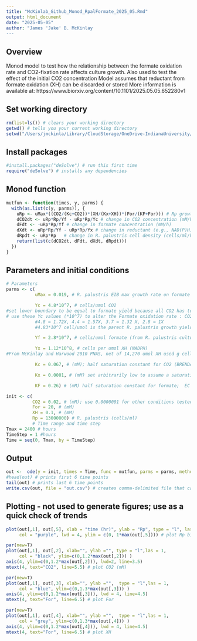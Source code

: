 ```yaml
---
title: "McKinlab_Github_Monod_RpalFormate_2025_05.Rmd"
output: html_document
date: "2025-05-05"
author: "James 'Jake' B. McKinlay
---
```


## Overview
Monod model to test how the relationship between the formate oxidation rate and CO2-fixation rate affects culture growth.
Also used to test the effect of the initial CO2 concentration
Model assumes that reductant from formate oxidation (XH) can be discarded or stored
More information is available at: https://www.biorxiv.org/content/10.1101/2025.05.05.652280v1

## Set working directory
```r
rm(list=ls()) # clears your working directory
getwd() # tells you your current working directory
setwd("/Users/jmckinla/Library/CloudStorage/OneDrive-IndianaUniversity/Lab_files_personal/Manuscripts_USE/Formate consumption") #~/GitHub/Task3") # sets your working directory
```

## Install packages
```r
#install.packages("deSolve") # run this first time
require("deSolve") # installs any dependencies
```

## Monod function
```r
mutfun <- function(times, y, parms) {
  with(as.list(c(y, parms)), { 
    uRp <- uMax*((CO2/(Kc+CO2))*(XH/(Kx+XH))*(For/(KF+For))) # Rp growth rate (h^-1)
    dCO2dt <- uRp*Rp/Yf - uRp*Rp/Yc # change in CO2 concentration (mM/h)
    dFdt <- -uRp*Rp/Yf # change in formate concentration (mM/h)
    dXdt <- uRp*Rp/Yf - uRp*Rp/Yx # change in reductant (e.g., NAD(P)H) concentration (mM/h)
    dRpdt <- uRp*Rp   # change in R. palustris cell density (cells/ml/h)
    return(list(c(dCO2dt, dFdt, dXdt, dRpdt))) 
  })
}
```
## Parameters and initial conditions
```r
# Parameters
parms <- c(
           uMax = 0.019, # R. palustris EIB max growth rate on formate alone w NH4Cl (h^-1); max growth rate for WT with formate + NaHCO3 is 0.0038 h^-1

           Yc = 4.8*10^7, # cells/umol CO2
#set lower boundary to be equal to formate yield because all CO2 has to come from formate and electrons will be limiting
# use these Yc values (*10^7) to alter the Formate oxidation rate : CO2 fixation rate by:
           #4.8 = 1.72X, 4.4 = 1.57X, 3.7 = 1.32 X, 2.8 = 1X
           #4.83*10^7 cell/umol is the parent R. palustris growth yield on NaHCO3 (CO2) with thiosulfate

           Yf = 2.8*10^7, # cells/umol formate (from R. palustris cultures with 20mM formate + 20 mM NaHCO3)

           Yx = 1.12*10^8, # cells per umol XH (NADPH)
#From McKinlay and Harwood 2010 PNAS, net of 14,270 umol XH used g cells; 625 mg/L/OD from McKinlay et al 2014 JBC -> 14270 umol/g x 0.625 g/L/OD = 8919 umol/L/OD ; 1 OD = 10^12 cells/L/OD; 10^12 cells/L/OD div by 8919 umol XH/L/OD = 1.12*10^8

           Kc = 0.067, # (mM); half saturation constant for CO2 (BRENDA; Witzel, F.; Goetze, J.; Ebenhoeh, O. Slow deactivation of ribulose 1,5-bisphosphate carboxylase/oxygenase elucidated by mathematical models (2010), FEBS J., 277, 931-950

           Kx = 0.0001, # (mM) set arbitrarily low to assume a saturating availability within the cell

           KF = 0.26) # (mM) half saturation constant for formate;  EC 1.17.1.9; Yoch, D.C.; Lindstrom, E.S. Nicotinamide adenine dinucleotide-dependent formate dehydrogenase from Rhodopseudomonas palustris (1969), Arch. Mikrobiol., 67, 182-188.

init <- c( 
          CO2 = 0.02, # (mM); use 0.0000001 for other conditions tested 
          For = 20, # (mM)
          XH = 0.1, # (mM)
          Rp = 13000000) # R. palustris (cells/ml)
          # Time range and time step
Tmax = 2400 # hours
TimeStep = 1 #hours
Time = seq(0, Tmax, by = TimeStep)
```

## Output
```r
out <-  ode(y = init, times = Time, func = mutfun, parms = parms, method = "lsode")
#head(out) # prints first 6 time points
tail(out) # prints last 6 time points
write.csv(out, file = "out.csv") # creates comma-delimited file that can be pasted into spreadsheet for graphing
```

## Plotting - not used to generate figures; use as a quick check of trends
```r
plot(out[,1], out[,5], xlab = "time (hr)", ylab = "Rp", type = "l", las = 1, 
     col = "purple", lwd = 4, ylim = c(0, 1*max(out[,5]))) # plot Rp biomass

par(new=T)
plot(out[,1], out[,2], xlab="", ylab ="", type = "l",las = 1,
     col = "black", ylim=c(0,1.2*max(out[,2])) )
axis(4, ylim=c(0,1.2*max(out[,2])), lwd=2, line=3.5)
mtext(4, text="CO2", line=5.5) # plot CO2 (mM)

par(new=T)
plot(out[,1], out[,3], xlab="", ylab ="",  type = "l",las = 1,
     col = "blue", ylim=c(0,1.3*max(out[,3])) )
axis(4, ylim=c(0,1.2*max(out[,3])), lwd = 4, line=4.5)
mtext(4, text="For", line=6.5) # plot For

par(new=T)
plot(out[,1], out[,4], xlab="", ylab ="",  type = "l",las = 1,
     col = "grey", ylim=c(0,1.3*max(out[,4])) )
axis(4, ylim=c(0,1.2*max(out[,4])), lwd = 4, line=4.5)
mtext(4, text="For", line=6.5) # plot XH

```

